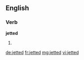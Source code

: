 ==English==

===Verb===
'''jetted'''

# {{past of|[[jet]]}}

[[de:jetted]]
[[fr:jetted]]
[[mg:jetted]]
[[vi:jetted]]